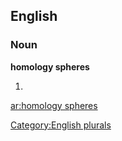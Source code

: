 
==English==

===Noun===
'''homology spheres'''

# {{plural of|[[homology sphere]]}}

[[Category:English plurals]]

[[ar:homology spheres]]